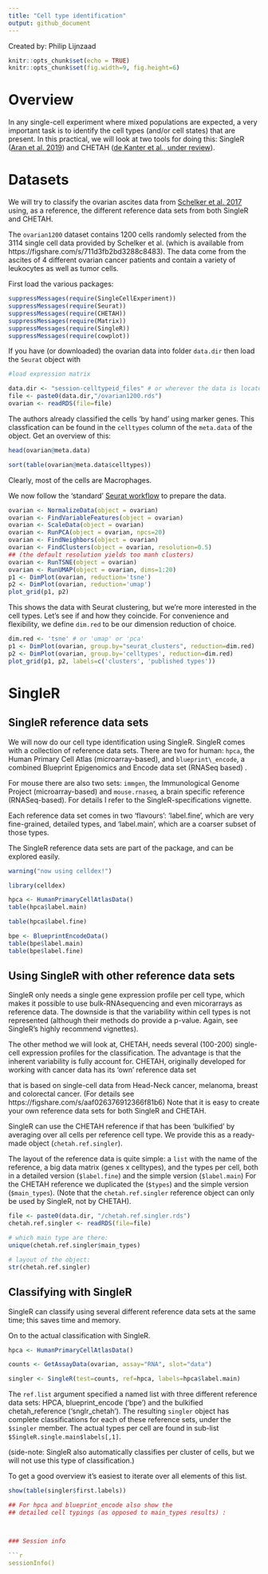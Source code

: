 ```yaml
---
title: "Cell type identification"
output: github_document
---
```


Created by: Philip Lijnzaad

```r
knitr::opts_chunk$set(echo = TRUE)
knitr::opts_chunk$set(fig.width=9, fig.height=6) 
```

# Overview

In any single-cell experiment where mixed populations are expected, a
very important task is to identify the cell types (and/or cell states)
that are present. In this practical, we will look at two tools for doing
this: SingleR ([Aran et
al. 2019](https://www.nature.com/articles/s41590-018-0276-y)) and CHETAH
([de Kanter et al., under review](http://dx.doi.org/10.1101/558908)).

# Datasets

We will try to classify the ovarian ascites data from [Schelker et
al. 2017](https://www.nature.com/articles/s41467-017-02289-3) using, as
a reference, the different reference data sets from both SingleR and CHETAH.


The `ovarian1200` dataset contains 1200 cells randomly selected from the
3114 single cell data provided by Schelker et al. (which is available
from https://figshare.com/s/711d3fb2bd3288c8483). The data come from the
ascites of 4 different ovarian cancer patients and contain a variety of
leukocytes as well as tumor cells.


First load the various packages:

```r
suppressMessages(require(SingleCellExperiment))
suppressMessages(require(Seurat))
suppressMessages(require(CHETAH))
suppressMessages(require(Matrix))
suppressMessages(require(SingleR))
suppressMessages(require(cowplot))
```

If you have (or downloaded) the ovarian data into folder
`data.dir` then load the `Seurat` object with

```r
#load expression matrix

data.dir <- "session-celltypeid_files" # or wherever the data is located
file <- paste0(data.dir,"/ovarian1200.rds")
ovarian <- readRDS(file=file)

```

The authors already classified the cells 'by hand' using marker genes. This classfication can be found in the `celltypes` column of the `meta.data` of the object. Get an overview of this:

```r

head(ovarian@meta.data)

sort(table(ovarian@meta.data$celltypes))

```

Clearly, most of the cells are Macrophages. 

We now follow the 'standard' [Seurat workflow](https://satijalab.org/seurat/essential_commands.html#seurat-standard-worflow) to prepare the data. 

```r
ovarian <- NormalizeData(object = ovarian)
ovarian <- FindVariableFeatures(object = ovarian)
ovarian <- ScaleData(object = ovarian)
ovarian <- RunPCA(object = ovarian, npcs=20)
ovarian <- FindNeighbors(object = ovarian)
ovarian <- FindClusters(object = ovarian, resolution=0.5) 
## (the default resolution yields too manh clusters)
ovarian <- RunTSNE(object = ovarian)
ovarian <- RunUMAP(object = ovarian, dims=1:20)
p1 <- DimPlot(ovarian, reduction='tsne')
p2 <- DimPlot(ovarian, reduction='umap')
plot_grid(p1, p2)
```

This shows the data with Seurat clustering, but we're more interested in the cell types. Let's see if and how they coincide. For convenience and flexibility, we define `dim.red` to be our dimension reduction of choice.

```r
dim.red <- 'tsne' # or 'umap' or 'pca'
p1 <- DimPlot(ovarian, group.by="seurat_clusters", reduction=dim.red)
p2 <- DimPlot(ovarian, group.by='celltypes', reduction=dim.red)
plot_grid(p1, p2, labels=c('clusters', 'published types'))
```

# SingleR

## SingleR reference data sets

We will now do our cell type identification using SingleR. SingleR
comes with a collection of reference data sets. There are two for human:
`hpca`, the Human Primary Cell Atlas (microarray-based), and
`blueprint\_encode`, a combined Blueprint Epigenomics and Encode data
set (RNASeq based) .

For mouse there are also two sets: `immgen`, the Immunological Genome
Project (microarray-based) and `mouse.rnaseq`, a brain specific reference
(RNASeq-based). For details I refer to the SingleR-specifications
vignette.

Each reference data set comes in two 'flavours': 'label.fine', which are very
fine-grained, detailed types, and 'label.main', which are a coarser
subset of those types.

The SingleR reference data sets are part of the package, and can be
explored easily.

```r

warning("now using celldex!")

library(celldex)

hpca <- HumanPrimaryCellAtlasData()
table(hpca$label.main)

table(hpca$label.fine)

bpe <- BlueprintEncodeData()
table(bpe$label.main)
table(bpe$label.fine)

```

## Using SingleR with other reference data sets

SingleR only needs a single gene expression profile per cell type, which
makes it possible to use bulk-RNAsequencing and even micorarrays as
reference data. The downside is that the variability within cell types
is not represented (although their methods do provide a p-value. Again, see 
SingleR's highly recommend vignettes).

The other method we will look at, CHETAH, needs several (100-200)
single-cell expression profiles for the classification. The advantage is
that the inherent variability is fully account for. CHETAH, originally
developed for working with cancer data has its 'own' reference data set

that is based on single-cell data from Head-Neck cancer, melanoma,
breast and colorectal cancer. (For details see
https://figshare.com/s/aaf026376912366f81b6) Note that it is easy to
create your own reference data sets for both SingleR and CHETAH.

SingleR can use the CHETAH reference if that has been 'bulkified' by
averaging over all cells per reference cell type. We provide this as a
ready-made object (`chetah.ref.singler`).

The layout of the reference data is quite simple: a `list` with the name
of the reference, a big data matrix (genes x celltypes), and the types
per cell, both in a detailed version (`$label.fine`) and the simple version
(`$label.main`) For the CHETAH reference we duplicated the (`$types`)
and the simple version (`$main_types`). (Note that the
`chetah.ref.singler` reference object can only be used by SingleR, not
by CHETAH).

```r

file <- paste0(data.dir, "/chetah.ref.singler.rds")
chetah.ref.singler <- readRDS(file=file)

# which main type are there:
unique(chetah.ref.singler$main_types)

# layout of the object:
str(chetah.ref.singler)

```

## Classifying with SingleR

SingleR can classify using several different reference data sets at the
same time; this saves time and memory.

On to the actual classification with SingleR.

```r

hpca <- HumanPrimaryCellAtlasData()

counts <- GetAssayData(ovarian, assay="RNA", slot="data")

singler <- SingleR(test=counts, ref=hpca, labels=hpca$label.main)

```

The `ref.list` argument specified a named list with three different
reference data sets: HPCA, blueprint\_encode ('bpe') and the bulkified
chetah\_reference ('snglr\_chetah'). The resulting `singler` object has
complete classifications for each of these reference sets, under the
`$singler` member. The actual types per cell are found in sub-list
`$SingleR.single.main$labels[,1]`. 

(side-note: SingleR also automatically classifies per cluster of
cells, but we will not use this type of classification.)

To get a good overview it's easiest to iterate over all elements of this
list.

```r

show(table(singler$first.labels))

## For hpca and blueprint_encode also show the 
## detailed cell typings (as opposed to main_types results) : 



### Session info

```r
sessionInfo()
```
